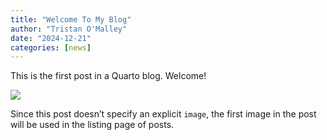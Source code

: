```yaml
---
title: "Welcome To My Blog"
author: "Tristan O'Malley"
date: "2024-12-21"
categories: [news]
---
```


This is the first post in a Quarto blog. Welcome!

![](thumbnail.jpg)

Since this post doesn't specify an explicit `image`, the first image in the post will be used in the listing page of posts.

